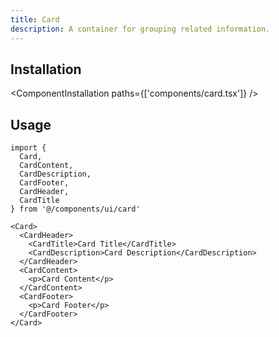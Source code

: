 ```yaml
---
title: Card
description: A container for grouping related information.
---
```


<ComponentPreview name='card/card' />


## Installation

<ComponentInstallation paths={['components/card.tsx']} />

## Usage

```tsx
import {
  Card,
  CardContent,
  CardDescription,
  CardFooter,
  CardHeader,
  CardTitle
} from '@/components/ui/card'
```

```tsx
<Card>
  <CardHeader>
    <CardTitle>Card Title</CardTitle>
    <CardDescription>Card Description</CardDescription>
  </CardHeader>
  <CardContent>
    <p>Card Content</p>
  </CardContent>
  <CardFooter>
    <p>Card Footer</p>
  </CardFooter>
</Card>
```
